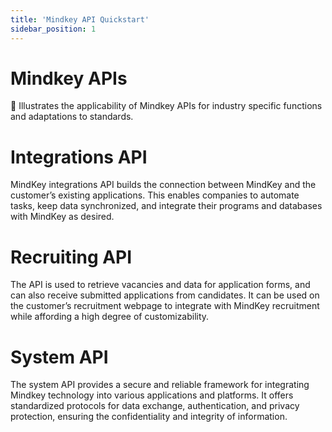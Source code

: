 ```yaml
---
title: 'Mindkey API Quickstart'
sidebar_position: 1
---
```


# Mindkey APIs

🏸 Illustrates the applicability of Mindkey APIs for industry specific functions and adaptations to standards.

# Integrations API

MindKey integrations API builds the connection between MindKey and the customer’s existing applications. This enables companies to automate tasks, keep data synchronized, and integrate their programs and databases with MindKey as desired.

# Recruiting API

The API is used to retrieve vacancies and data for application forms, and can also receive submitted applications from candidates. It can be used on the customer’s recruitment webpage to integrate with MindKey recruitment while affording a high degree of customizability.

# System API

The system API provides a secure and reliable framework for integrating Mindkey technology into various applications and platforms. It offers standardized protocols for data exchange, authentication, and privacy protection, ensuring the confidentiality and integrity of information.
